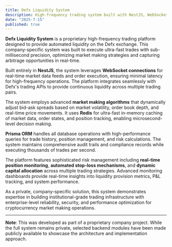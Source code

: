 ```yaml
---
title: Defx Liquidity System
description: High-frequency trading system built with NestJS, WebSocket, Redis, and Prisma ORM to provide automated liquidity on Defx exchange. This company-specific private system executes ultra-fast trades with sub-millisecond precision for optimal market making and arbitrage opportunities.
date: "2025-7-15"
published: true
---
```


**Defx Liquidity System** is a proprietary high-frequency trading platform designed to provide automated liquidity on the Defx exchange. This company-specific system was built to execute ultra-fast trades with sub-millisecond precision, optimizing market making strategies and capturing arbitrage opportunities in real-time.

Built entirely in **NestJS**, the system leverages **WebSocket connections** for real-time market data feeds and order execution, ensuring minimal latency for high-frequency operations. The platform integrates seamlessly with Defx's trading APIs to provide continuous liquidity across multiple trading pairs.

The system employs advanced **market making algorithms** that dynamically adjust bid-ask spreads based on market volatility, order book depth, and real-time price movements. It uses **Redis** for ultra-fast in-memory caching of market data, order states, and position tracking, enabling microsecond-level decision making.

**Prisma ORM** handles all database operations with high-performance queries for trade history, position management, and risk calculations. The system maintains comprehensive audit trails and compliance records while executing thousands of trades per second.

The platform features sophisticated risk management including **real-time position monitoring**, **automated stop-loss mechanisms**, and **dynamic capital allocation** across multiple trading strategies. Advanced monitoring dashboards provide real-time insights into liquidity provision metrics, P&L tracking, and system performance.

As a private, company-specific solution, this system demonstrates expertise in building institutional-grade trading infrastructure with enterprise-level reliability, security, and performance optimization for cryptocurrency market making operations.

---

**Note**: This was developed as part of a proprietary company project. While the full system remains private, selected backend modules have been made publicly available to showcase the architecture and implementation approach. 